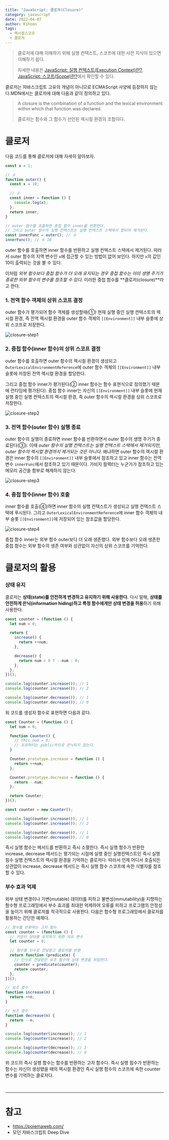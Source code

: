 ```yaml
---
title: "JavaScript: 클로저(Closure)"
category: javascript
date: 2022-04-07
author: Kihoon
tags:
  - 렉시컬스코프
  - 클로저
---
```


> 클로저에 대해 이해하기 위해 실행 컨텍스트, 스코프에 대한 사전 지식이 있으면 이해하기 쉽다.
>
> 자세한 내용은 [JavaScript: 실행 컨텍스트(Execution Context)란?](https://chamdom.blog/execution-context/), [JavaScript: 스코프(Scope)란?](https://chamdom.blog/js-scope/)에서 확인할 수 있다.

클로저는 자바스크립트 고유의 개념이 아니므로 ECMAScript 사양에 등장하지 않는다.MDN에서는 클로저에 대해 다음과 같이 정의하고 있다.

> A closure is the combination of a function and the lexical environment within which that function was declared.
>
> 클로저는 함수와 그 함수가 선언된 렉시컬 환경의 조합이다.

# 클로저

다음 코드를 통해 클로저에 대해 자세히 알아보자.

```jsx
const x = 1;

// ①
function outer() {
  const x = 10;

  // ②
  const inner = function () {
    console.log(x);
  };
  return inner;
}

// outer 함수를 호출하면 중첩 함수 inner를 반환한다.
// 그리고 outer 함수의 실행 컨텍스트는 실행 컨텍스트 스택에서 팝되어 제거된다.
const innerFunc = outer(); // ③
innerFunc(); // ④ 10
```

outer 함수를 호출하면 inner 함수를 반환하고 실행 컨텍스트 스택에서 제거된다. 따라서 outer 함수의 지역 변수인 `x`에 접근할 수 있는 방법이 없어 보인다.
하지만 `x`의 값인 10이 출력되는 것을 볼 수 있다.

이처럼 _외부 함수보다 중첩 함수가 더 오래 유지되는 경우 중첩 함수는 이미 생명 주기가 종료한 외부 함수의 변수를 참조할 수 있다._ 이러한 중첩 함수를 **클로저(closure)**라고 한다.

### 1. 전역 함수 객체의 상위 스코프 결정

outer 함수가 평가되어 함수 객체를 생성할때(①) 현재 실행 중인 실행 컨텍스트의 렉시컬 환경, 즉 전역 렉시컬 환경을 outer 함수 객체의 `[[Environment]]` 내부 슬롯에 상위 스코프로 저장한다.

![closure-step1]()

### 2. 중첩 함수(inner 함수)의 상위 스코프 결정

outer 함수를 호출하면 outer 함수의 렉시컬 환경이 생성되고 `OuterLexicalEnvironmentReference`에 outer 함수 객체의 `[[Environment]]` 내부 슬롯에 저장된 전역 렉시컬 환경을 할당한다.

그리고 중첩 함수 inner가 평가된다(② inner 함수는 함수 표현식으로 정의했기 때문에 런타임에 평가된다).
중첩 함수 inner는 자신의 `[[Environment]]` 내부 슬롯에 현재 실행 중인 실행 컨텍스트의 렉시컬 환경, 즉 outer 함수의 렉시컬 환경을 상위 스코프로 저장한다.

![closure-step2]()

### 3. 전역 함수(outer 함수) 실행 종료

outer 함수의 실행이 종료하면 inner 함수를 반환하면서 outer 함수의 생명 주기가 종료된다(③). 이때 _outer 함수의 실행 컨텍스트는 실행 컨텍스트 스택에서 제거되지만, outer 함수의 렉시컬 환경까지 제거되는 것은 아니다._
왜냐하면 outer 함수의 렉시컬 환경은 inner 함수의 `[[Environment]]` 내부 슬롯에서 참조하고 있고 inner 함수는 전역 변수 `innerFunc`에서 참조하고 있기 때문이다. 가비지 컬렉터는 누군가가 참조하고 있는 메모리 공간을 함부로 해제하지 않는다.

![closure-step3]()

### 4. 중첩 함수(inner 함수) 호출

inner 함수를 호출(④)하면 inner 함수의 실행 컨텍스트가 생성되고 실행 컨텍스트 스택에 푸시된다. 그리고 `OuterLexicalEnvironmentReference`에 inner 함수 객체의 내부 슬롯 `[[Environment]]`에 저장되어 있는 참조값을 할당한다.

![closure-step4]()

중첩 함수 inner는 외부 함수 outer보다 더 오래 생존했다. 외부 함수보다 오래 생존한 중첩 함수는 외부 함수의 생존 여부와 상관없이 자신의 상위 스코프를 기억한다.

# 클로저의 활용

### 상태 유지

클로저는 **상태(state)를 안전하게 변경하고 유지하기 위해 사용한다.** 다시 말해, **상태를 안전하게 은닉(information hiding)하고 특정 함수에게만 상태 변경을 허용**하기 위해 사용한다.

```jsx
const counter = (function () {
  let num = 0;

  return {
    increase() {
      return ++num;
    },

    decrease() {
      return num > 0 ? --num : 0;
    },
  };
})();

console.log(counter.increase()); // 1
console.log(counter.increase()); // 2

console.log(counter.decrease()); // 1
console.log(counter.decrease()); // 0
```

위 코드를 생성자 함수로 표현하면 다음과 같다.

```jsx
const Counter = (function () {
  let num = 0;

  function Counter() {
    // this.num = 0;
    // 프로퍼티는 public하므로 은닉되지 않는다.
  }

  Counter.prototype.increase = function () {
    return ++num;
  };

  Counter.prototype.decrease = function () {
    return --num;
  };

  return Counter;
})();

const counter = new Counter();

console.log(counter.increase()); // 1
console.log(counter.increase()); // 2

console.log(counter.decrease()); // 1
console.log(counter.decrease()); // 0
```

즉시 실행 함수는 메서드를 반환하고 즉시 소멸한다. 즉시 실행 함수가 반환한 increase, decrease 메서드는 평가되는 시점에 실행 중인 실행컨텍스트인 즉시 실행 힘수 실행 컨텍스트의 렉시컬 환경을 기억하는 클로저다. 따라서 언제 어디서 호출되든 상관없이 increase, decrease 메서드는 즉시 실행 함수 스코프에 속한 식별자를 참조할 수 있다.

### 부수 효과 억제

외부 상태 변경이나 가변(mutable) 데이터를 피하고 불변성(mmutability)을 지향하는 함수형 프로그래밍에서 부수 효괴를 최대한 억제하여 오류를 피하고 프로그램의 안정성을 높이기 위해 클로저를 적극적으로 사용한다. 다음은 함수형 프로그래밍에서 클로저를 활용하는 간단한 예제다.

```jsx
// 함수를 반환하는 고차 함수
const counter = (function () {
  // 카운터 상태를 유지하기 위한 자유 변수
  let counter = 0;

  // 함수를 인수로 전달받고 클로저를 반환
  return function (predicate) {
    // 인수로 전달받은 보조 함수에 상태 변경을 위임한다.
    counter = predicate(counter);
    return counter;
  };
})();

// 보조 함수
function increase(n) {
  return ++n;
}

// 보조 함수
function decrease(n) {
  return --n;
}

console.log(counter(increase)); // 1
console.log(counter(increase)); // 2

console.log(counter(decrease)); // 1
console.log(counter(decrease)); // 0
```

위 코드의 즉시 실행 함수는 함수를 반환하는 고차 함수다. 즉시 실행 힘수가 반환하는 함수는 자신이 생성됐을 때의 렉시컬 환경인 즉시 실행 함수의 스코프에 속한 counter 변수를 기억하는 클로저다.

<br />

---

# 참고

- https://poiemaweb.com/
- 모던 자바스크립트 Deep Dive
